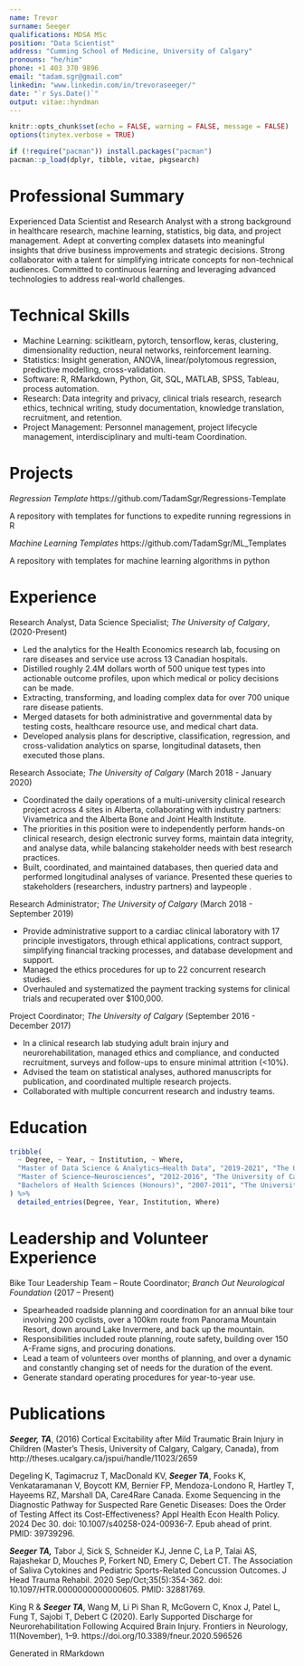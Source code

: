 ```yaml
---
name: Trevor
surname: Seeger
qualifications: MDSA MSc
position: "Data Scientist"
address: "Cumming School of Medicine, University of Calgary"
pronouns: "he/him"
phone: +1 403 370 9896
email: "tadam.sgr@gmail.com"
linkedin: "www.linkedin.com/in/trevoraseeger/"
date: "`r Sys.Date()`"
output: vitae::hyndman
---
```




```r
knitr::opts_chunk$set(echo = FALSE, warning = FALSE, message = FALSE)
options(tinytex.verbose = TRUE)
```


```r

if (!require("pacman")) install.packages("pacman")
pacman::p_load(dplyr, tibble, vitae, pkgsearch)

```


# Professional Summary

Experienced Data Scientist and Research Analyst with a strong background in healthcare research, machine learning, statistics, big data, and project management. Adept at converting complex datasets into meaningful insights that drive business improvements and strategic decisions. Strong collaborator with a talent for simplifying intricate concepts for non-technical audiences. Committed to continuous learning and leveraging advanced technologies to address real-world challenges. 




# Technical Skills

- Machine Learning: scikitlearn, pytorch, tensorflow, keras, clustering, dimensionality reduction, neural networks, reinforcement learning. 
- Statistics: Insight generation, ANOVA, linear/polytomous regression, predictive modelling, cross-validation. 
- Software: R, RMarkdown, Python, Git, SQL, MATLAB, SPSS, Tableau, process automation.
- Research: Data integrity and privacy, clinical trials research, research ethics, technical writing, study documentation, knowledge translation, recruitment, and retention.
- Project Management: Personnel management, project lifecycle management, interdisciplinary and multi-team Coordination.




# Projects

*Regression Template*   https://github.com/TadamSgr/Regressions-Template 

A repository with templates for functions to expedite running regressions in R


*Machine Learning Templates*   https://github.com/TadamSgr/ML_Templates

A repository with templates for machine learning algorithms in python


# Experience

Research Analyst, Data Science Specialist;  _The University of Calgary_, (2020-Present)

- Led the analytics for the Health Economics research lab, focusing on rare diseases and service use across 13 Canadian hospitals.
- Distilled roughly 2.4M dollars worth of 500 unique test types into actionable outcome profiles, upon which medical or policy decisions can be made.
- Extracting, transforming, and loading complex data for over 700 unique rare disease patients.
- Merged datasets for both administrative and governmental data by testing costs, healthcare resource use, and medical chart data.
- Developed analysis plans for descriptive, classification, regression, and cross-validation analytics on sparse, longitudinal datasets, then executed those plans.



Research Associate; _The University of Calgary_ (March 2018 - January 2020)

- Coordinated the daily operations of a multi-university clinical research project across 4 sites in Alberta, collaborating with industry partners: Vivametrica and the Alberta Bone and Joint Health Institute. 
- The priorities in this position were to independently perform hands-on clinical research, design electronic survey forms, maintain data integrity, and analyse data, while balancing stakeholder needs with best research practices.
- Built, coordinated, and maintained databases, then queried data and performed longitudinal analyses of variance. Presented these queries to stakeholders (researchers, industry partners) and laypeople . 


Research Administrator; _The University of Calgary_ (March 2018 - September 2019)

- Provide administrative support to a cardiac clinical laboratory with 17 principle investigators, through ethical applications, contract support, simplifying financial tracking processes, and database development and support.
- Managed the ethics procedures for up to 22 concurrent research studies. 
- Overhauled and systematized the payment tracking systems for clinical trials and recuperated over $100,000. 

\newpage


Project Coordinator; _The University of Calgary_ (September 2016 - December 2017)

- In a clinical research lab studying adult brain injury and neurorehabilitation, managed ethics and compliance, and conducted recruitment, surveys and follow-ups to ensure minimal attrition (<10%). 
- Advised the team on statistical analyses, authored manuscripts for publication, and coordinated multiple research projects. 
- Collaborated with multiple concurrent research and industry teams. 


# Education

```r
tribble(
  ~ Degree, ~ Year, ~ Institution, ~ Where,
  "Master of Data Science & Analytics—Health Data", "2019-2021", "The University of Calgary", "Calgary, Canada",
  "Master of Science—Neurosciences", "2012-2016", "The University of Calgary", "Calgary, Canada",
  "Bachelors of Health Sciences (Honours)", "2007-2011", "The University of Calgary", "Calgary, Canada"
) %>% 
  detailed_entries(Degree, Year, Institution, Where)
```



# Leadership and Volunteer Experience

Bike Tour Leadership Team – Route Coordinator; _Branch Out Neurological Foundation_ (2017 – Present)

- Spearheaded roadside planning and coordination for an annual bike tour involving 200 cyclists, over a 100km route from Panorama Mountain Resort, down around Lake Invermere, and back up the mountain. 
- Responsibilities included route planning, route safety, building over 150 A-Frame signs, and procuring donations.
- Lead a team of volunteers over months of planning, and over a dynamic and constantly changing set of needs for the duration of the event. 
- Generate standard operating procedures for year-to-year use.



# Publications
__*Seeger, TA*__, (2016) Cortical Excitability after Mild Traumatic Brain Injury in Children (Master’s Thesis, University of Calgary, Calgary, Canada), from http://theses.ucalgary.ca/jspui/handle/11023/2659


Degeling K, Tagimacruz T, MacDonald KV, __*Seeger TA*__, Fooks K, Venkataramanan V, Boycott KM, Bernier FP, Mendoza-Londono R, Hartley T, Hayeems RZ, Marshall DA, Care4Rare Canada. Exome Sequencing in the Diagnostic Pathway for Suspected Rare Genetic Diseases: Does the Order of Testing Affect its Cost-Effectiveness? Appl Health Econ Health Policy. 2024 Dec 30. doi: 10.1007/s40258-024-00936-7. Epub ahead of print. PMID: 39739296.


__*Seeger TA,*__ Tabor J, Sick S, Schneider KJ, Jenne C, La P, Talai AS, Rajashekar D, Mouches P, Forkert ND, Emery C, Debert CT. The Association of Saliva Cytokines and Pediatric Sports-Related Concussion Outcomes. J Head Trauma Rehabil. 2020 Sep/Oct;35(5):354-362. doi: 10.1097/HTR.0000000000000605. PMID: 32881769.


King R & __*Seeger TA*__, Wang M, Li Pi Shan R, McGovern C, Knox J, Patel L, Fung T, Sajobi T, Debert C (2020). Early Supported Discharge for Neurorehabilitation Following Acquired Brain Injury. Frontiers in Neurology, 11(November), 1–9. https://doi.org/10.3389/fneur.2020.596526



\center Generated in RMarkdown \center